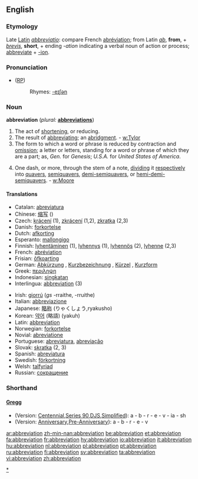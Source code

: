 {{wikipedia}}
{{wikisource1911Enc|Abbreviation}}
==English==

===Etymology===
Late [[Latin]] ''[[abbreviatio]]'': compare French [[abréviation]]; from Latin ''[[ab]]'', '''from''', + ''[[brevis]]'', '''short''', + ending ''-ation'' indicating a verbal noun of action or process; [[abbreviate]] + [[-ion]].

===Pronunciation===
* ([[RP]]) {{IPA|/əˌbriːviˈeɪʃn/}}
*:Rhymes: [[Rhymes:English:-eɪʃǝn|-eɪʃǝn]]

===Noun===
'''abbreviation'''  (''plural:'' '''[[abbreviations]]''')
#The act of [[shortening]], or reducing.
#The result of [[abbreviating]]; an [[abridgment]]. - [[w:Tylor]]
#The form to which a word or phrase is reduced by contraction and [[omission]]; a letter or letters, standing for a word or phrase of which they are a part; as, ''Gen.'' for ''Genesis''; ''U.S.A.'' for ''United States of America''.
#{{music}} One dash, or more, through the stem of a note, [[dividing]] it [[respectively]] into [[quavers]], [[semiquavers]], [[demi-semiquavers]], or [[hemi-demi-semiquavers]]. - [[w:Moore]]

====Translations====
{{top}}
*Catalan: [[abreviatura]] {{f}}
*Chinese: [[缩写]] ()
*Czech: [[krácení]] {{n}} (1), [[zkrácení]] {{n}} (1,2), [[zkratka]] {{f}} (2,3)
*Danish: [[forkortelse]] {{c}}
*Dutch: [[afkorting]] {{f}}
*Esperanto: [[mallongigo]]
*Finnish: [[lyhentäminen]] (1), [[lyhennys]] (1), [[lyhennös]] (2), [[lyhenne]] (2,3)
*French: [[abréviation]] {{f}}
*Frisian: [[ôfkoarting]]
*German: [[Abkürzung]] {{f}}, [[Kurzbezeichnung]] {{f}}, [[Kürzel]] {{n}}, [[Kurzform]] {{f}}
*Greek: [[περιληψη]]
*Indonesian: [[singkat]]an
*Interlingua: [[abbreviation]] (3)
{{mid}}
*Irish: [[giorrú]] {{m}} (''gs'' -rraithe, {{p}} -rruithe)
*Italian: [[abbreviazione]]
*Japanese: [[略称]] (りゃくしょう,ryakusho)
*Korean: [[약어]] (略語) (yakuh)
*Latin: [[abbreviation]]
*Norwegian: [[forkortelse]]
*Novial: [[abreviatione]]
*Portuguese: [[abreviatura]], [[abreviação]]
*Slovak: [[skratka]]  {{f}}  (2, 3)
*Spanish: [[abreviatura]] {{f}}
*Swedish: [[förkortning]] {{c}}
*Welsh: [[talfyriad]] {{m}}
*Russian: [[сокрaщение]]
{{bottom}}

[[Category:Abbreviations|*]]

===Shorthand===
====[http://en.wikipedia.org/wiki/Gregg_Shorthand Gregg]====
* (Version: [http://en.wikipedia.org/wiki/Gregg_Shorthand#Centennial_Gregg_Shorthand Centennial],[http://en.wikipedia.org/wiki/Gregg_Shorthand#Series_90_Gregg_Shorthand  Series 90],[http://en.wikipedia.org/wiki/Gregg_Shorthand#Diamond_Jubilee_Gregg_Shorthand  DJS],[http://en.wikipedia.org/wiki/Gregg_Shorthand#Simplified_Gregg_Shorthand Simplified]): a - b - r - e - v - ia - sh
* (Version: [http://en.wikipedia.org/wiki/Gregg_Shorthand#Anniversary_Gregg_Shorthand Anniversary],[http://en.wikipedia.org/wiki/Gregg_Shorthand#Pre-Anniversary_Gregg_Shorthand Pre-Anniversary]): a - b - r - e - v

[[ar:abbreviation]]
[[zh-min-nan:abbreviation]]
[[be:abbreviation]]
[[et:abbreviation]]
[[fa:abbreviation]]
[[fr:abbreviation]]
[[hy:abbreviation]]
[[io:abbreviation]]
[[it:abbreviation]]
[[hu:abbreviation]]
[[nl:abbreviation]]
[[pl:abbreviation]]
[[pt:abbreviation]]
[[ru:abbreviation]]
[[fi:abbreviation]]
[[sv:abbreviation]]
[[ta:abbreviation]]
[[vi:abbreviation]]
[[zh:abbreviation]]